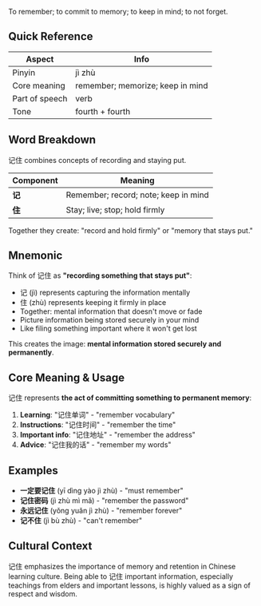 To remember; to commit to memory; to keep in mind; to not forget.

## Quick Reference

| Aspect         | Info                                    |
| -------------- | --------------------------------------- |
| Pinyin         | jì zhù                                  |
| Core meaning   | remember; memorize; keep in mind        |
| Part of speech | verb                                    |
| Tone           | fourth + fourth                         |

## Word Breakdown

记住 combines concepts of recording and staying put.

| Component | Meaning                                     |
| --------- | ------------------------------------------- |
| **记**    | Remember; record; note; keep in mind       |
| **住**    | Stay; live; stop; hold firmly             |

Together they create: "record and hold firmly" or "memory that stays put."

## Mnemonic

Think of 记住 as **"recording something that stays put"**:

- 记 (jì) represents capturing the information mentally
- 住 (zhù) represents keeping it firmly in place
- Together: mental information that doesn't move or fade
- Picture information being stored securely in your mind
- Like filing something important where it won't get lost

This creates the image: **mental information stored securely and permanently**.

## Core Meaning & Usage

记住 represents **the act of committing something to permanent memory**:

1. **Learning**: "记住单词" - "remember vocabulary"
2. **Instructions**: "记住时间" - "remember the time"
3. **Important info**: "记住地址" - "remember the address"
4. **Advice**: "记住我的话" - "remember my words"

## Examples

- **一定要记住** (yī dìng yào jì zhù) - "must remember"
- **记住密码** (jì zhù mì mǎ) - "remember the password"
- **永远记住** (yǒng yuǎn jì zhù) - "remember forever"
- **记不住** (jì bù zhù) - "can't remember"

## Cultural Context

记住 emphasizes the importance of memory and retention in Chinese learning culture. Being able to 记住 important information, especially teachings from elders and important lessons, is highly valued as a sign of respect and wisdom.
